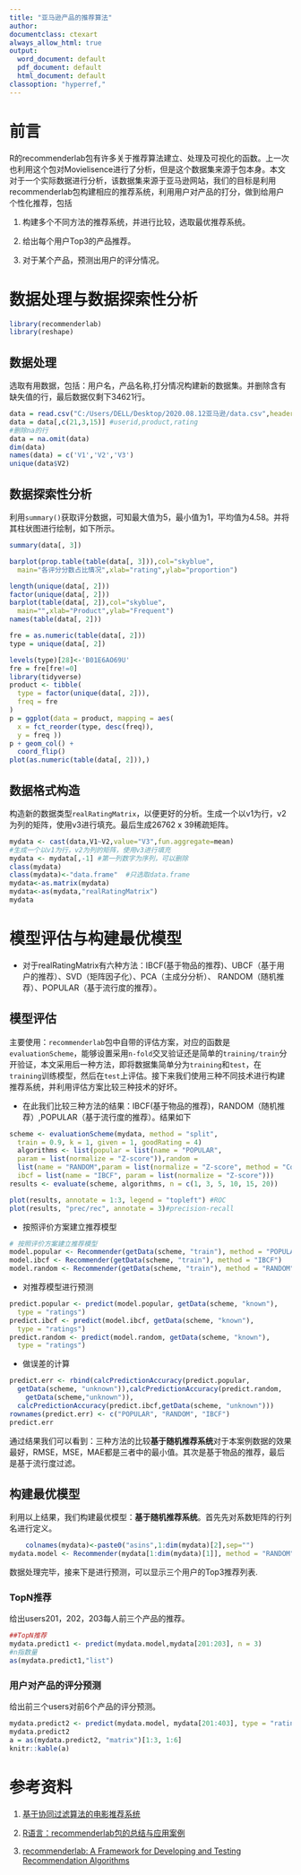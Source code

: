 ---
title: "亚马逊产品的推荐算法"
author:
documentclass: ctexart
always_allow_html: true
output:
  word_document: default
  pdf_document: default
  html_document: default
classoption: "hyperref,"
---

# 前言

R的recommenderlab包有许多关于推荐算法建立、处理及可视化的函数。上一次也利用这个包对Movielisence进行了分析，但是这个数据集来源于包本身。本文对于一个实际数据进行分析，该数据集来源于亚马逊网站，我们的目标是利用recommenderlab包构建相应的推荐系统，利用用户对产品的打分，做到给用户个性化推荐，包括

1. 构建多个不同方法的推荐系统，并进行比较，选取最优推荐系统。

2. 给出每个用户Top3的产品推荐。

3. 对于某个产品，预测出用户的评分情况。



# 数据处理与数据探索性分析
```{r  message=FALSE, warning=FALSE}
library(recommenderlab)
library(reshape)
```

## 数据处理

选取有用数据，包括：用户名，产品名称,打分情况构建新的数据集。并删除含有缺失值的行，最后数据仅剩下34621行。
```{r  message=FALSE, warning=FALSE}
data = read.csv("C:/Users/DELL/Desktop/2020.08.12亚马逊/data.csv",header = T)
data = data[,c(21,3,15)] #userid,product,rating
#删除na的行
data = na.omit(data)
dim(data)
names(data) = c('V1','V2','V3')
unique(data$V2)
```

## 数据探索性分析

利用`summary()`获取评分数据，可知最大值为5，最小值为1，平均值为4.58。并将其柱状图进行绘制，如下所示。

```{r message=FALSE, warning=FALSE}
summary(data[, 3])

barplot(prop.table(table(data[, 3])),col="skyblue",
  main="各评分分数占比情况",xlab="rating",ylab="proportion")

length(unique(data[, 2]))
factor(unique(data[, 2]))
barplot(table(data[, 2]),col="skyblue",
  main="",xlab="Product",ylab="Frequent")
names(table(data[, 2]))

fre = as.numeric(table(data[, 2]))
type = unique(data[, 2])

levels(type)[28]<-'B01E6AO69U'
fre = fre[fre!=0]
library(tidyverse)
product <- tibble(
  type = factor(unique(data[, 2])),
  freq = fre
)
p = ggplot(data = product, mapping = aes(
  x = fct_reorder(type, desc(freq)),
  y = freq ))
p + geom_col() +
  coord_flip()
plot(as.numeric(table(data[, 2])),)
```

## 数据格式构造

构造新的数据类型`realRatingMatrix`，以便更好的分析。生成一个以v1为行，v2为列的矩阵，使用v3进行填充。最后生成26762 x 39稀疏矩阵。
```{r message=FALSE, warning=FALSE}
mydata <- cast(data,V1~V2,value="V3",fun.aggregate=mean) 
#生成一个以v1为行，v2为列的矩阵，使用v3进行填充
mydata <- mydata[,-1] #第一列数字为序列，可以删除
class(mydata)
class(mydata)<-"data.frame"  #只选取data.frame
mydata<-as.matrix(mydata)
mydata<-as(mydata,"realRatingMatrix") 
mydata
```


# 模型评估与构建最优模型

- 对于realRatingMatrix有六种方法：IBCF(基于物品的推荐)、UBCF（基于用户的推荐）、SVD（矩阵因子化）、PCA（主成分分析）、 RANDOM（随机推荐）、POPULAR（基于流行度的推荐）。

## 模型评估

主要使用：`recommenderlab`包中自带的评估方案，对应的函数是`evaluationScheme`，能够设置采用`n-fold`交叉验证还是简单的`training/train`分开验证，本文采用后一种方法，即将数据集简单分为`training`和`test`，在`training`训练模型，然后在`test`上评估。接下来我们使用三种不同技术进行构建推荐系统，并利用评估方案比较三种技术的好坏。

- 在此我们比较三种方法的结果：IBCF(基于物品的推荐)，RANDOM（随机推荐）,POPULAR（基于流行度的推荐）。结果如下
```{r  message=FALSE, warning=FALSE}
scheme <- evaluationScheme(mydata, method = "split",
  train = 0.9, k = 1, given = 1, goodRating = 4)
  algorithms <- list(popular = list(name = "POPULAR",
  param = list(normalize = "Z-score")),random =
  list(name = "RANDOM",param = list(normalize = "Z-score", method = "Cosine",nn = 25, minRating = 3)),
  ibcf = list(name = "IBCF", param = list(normalize = "Z-score")))
results <- evaluate(scheme, algorithms, n = c(1, 3, 5, 10, 15, 20))

plot(results, annotate = 1:3, legend = "topleft") #ROC
plot(results, "prec/rec", annotate = 3)#precision-recall
```

- 按照评价方案建立推荐模型

```{r message=FALSE, warning=FALSE}
# 按照评价方案建立推荐模型
model.popular <- Recommender(getData(scheme, "train"), method = "POPULAR")
model.ibcf <- Recommender(getData(scheme, "train"), method = "IBCF")
model.random <- Recommender(getData(scheme, "train"), method = "RANDOM")
```

- 对推荐模型进行预测

```{r message=FALSE, warning=FALSE}
predict.popular <- predict(model.popular, getData(scheme, "known"), 
  type = "ratings")
predict.ibcf <- predict(model.ibcf, getData(scheme, "known"), 
  type = "ratings")
predict.random <- predict(model.random, getData(scheme, "known"), 
  type = "ratings")
```

- 做误差的计算

```{r message=FALSE, warning=FALSE}
predict.err <- rbind(calcPredictionAccuracy(predict.popular,
  getData(scheme, "unknown")),calcPredictionAccuracy(predict.random,
    getData(scheme,"unknown")),
  calcPredictionAccuracy(predict.ibcf,getData(scheme, "unknown")))
rownames(predict.err) <- c("POPULAR", "RANDOM", "IBCF")
predict.err
```


通过结果我们可以看到：三种方法的比较**基于随机推荐系统**对于本案例数据的效果最好，RMSE，MSE，MAE都是三者中的最小值。其次是基于物品的推荐，最后是基于流行度过滤。

## 构建最优模型

利用以上结果，我们构建最优模型：**基于随机推荐系统**。首先先对系数矩阵的行列名进行定义。
```{r message=FALSE, warning=FALSE}
	colnames(mydata)<-paste0("asins",1:dim(mydata)[2],sep="")
mydata.model <- Recommender(mydata[1:dim(mydata)[1]], method = "RANDOM")
```
数据处理完毕，接来下是进行预测，可以显示三个用户的Top3推荐列表.

### TopN推荐

给出users201，202，203每人前三个产品的推荐。
```{r message=FALSE, warning=FALSE}
##TopN推荐
mydata.predict1 <- predict(mydata.model,mydata[201:203], n = 3)
#n指数量
as(mydata.predict1,"list")
```

### 用户对产品的评分预测

给出前三个users对前6个产品的评分预测。
```{r message=FALSE, warning=FALSE}
mydata.predict2 <- predict(mydata.model, mydata[201:403], type = "ratings")
mydata.predict2
a = as(mydata.predict2, "matrix")[1:3, 1:6] 
knitr::kable(a)
```


# 参考资料{-}

1. [基于协同过滤算法的电影推荐系统](https://blog.csdn.net/weixin_44035441/article/details/90728889)

2. [R语言：recommenderlab包的总结与应用案例](https://www.cnblogs.com/yjd_hycf_space/p/6702764.html)

3. [recommenderlab: A Framework for Developing and Testing Recommendation Algorithms](https://cran.r-project.org/web/packages/recommenderlab/vignettes/recommenderlab.pdf)

